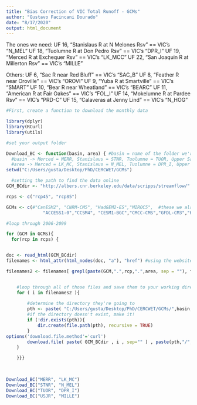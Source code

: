 ---
title: "Bias Correction of VIC Total Runoff - GCMs"
author: "Gustavo Facincani Dourado"
date: "8/17/2020"
output: html_document
---
The ones we need:
UF 16, "Stanislaus R at N Melones Rsv" == VIC's "N_MEL"
UF 18, "Tuolumne R at Don Pedro Rsv" == VIC's "DPR_I"
UF 19, "Merced R at Exchequer Rsv" == VIC's "LK_MCC"
UF 22, "San Joaquin R at Millerton Rsv" == VIC's "MILLE"

Others:
UF  6, "Sac R near Red Bluff" == VIC's "SAC_B"
UF  8, "Feather R near Oroville" == VIC's "OROVI"
UF  9, "Yuba R at Smartville" == VIC's "SMART"
UF 10, "Bear R near Wheatland" == VIC's "BEARC"
UF 11, "American R at Fair Oakes" == VIC's "FOL_I"
UF 14, "Mokelumne R at Pardee Rsv" == VIC's "PRD-C"
UF 15, "Calaveras at Jenny Lind" == VIC's "N_HOG"


```{r}
#First, create a function to download the monthly data

library(dplyr)
library(RCurl) 
library(utils)

#set your output folder

Download_BC <- function(basin, area) { #basin = name of the folder we're creating to save the data, and area = region from which we want the data
  #basin -> Merced = MERR, Stanislaus = STNR, Tuolumne = TUOR, Upper San Joaquin = USJR
  #area -> Merced = LK_MC, Stanislaus = N_MEL, Tuolumne = DPR_I, Upper San Joaquin = MILLE
setwd("C:/Users/gusta/Desktop/PhD/CERCWET/GCMs")

  #setting the path to find the data online
GCM_BCdir <- "http://albers.cnr.berkeley.edu/data/scripps/streamflow/"

rcps <- c("rcp45", "rcp85")

GCMs <- c(#"CanESM2", "CNRM-CM5", "HadGEM2-ES","MIROC5",  #these we already have
              "ACCESS1‐0","CCSM4", "CESM1-BGC","CMCC-CMS","GFDL-CM3","HadGEM2-CC")#all 10 GCMs

#loop through 2006-2099

for (GCM in GCMs){
  for(rcp in rcps) {


doc <- read_html(GCM_BCdir)
filenames <- html_attr(html_nodes(doc, "a"), "href") #using the website's structure to select the data we want in the available links

filenames2 <- filenames[ grepl(paste(GCM,".",rcp,".",area, sep = ""), filenames)] #selecting the GCMs and areas we want, so R downloads only what we'll use


	#loop through all of those files and save them to your working directory
	for ( i in filenames2 ){ 
	
		#determine the directory they're going to
		pth <- paste( "C:/Users/gusta/Desktop/PhD/CERCWET/GCMs/",basin,"/BC_Data_Berkeley/", sep="" )
		#if the directory doesn't exist, make it!
		if (!dir.exists(pth)){
			dir.create(file.path(pth), recursive = TRUE)
		}
options('download.file.method'='curl')
		download.file( paste( GCM_BCdir , i , sep="" ) , paste(pth,"/", i, sep="" ) , mode="libcurl" )
	}	

    }}}
  
  

```


```{r}
Download_BC("MERR", "LK_MC")
Download_BC("STNR", "N_MEL")
Download_BC("TUOR", "DPR_I")
Download_BC("USJR", "MILLE")
```


